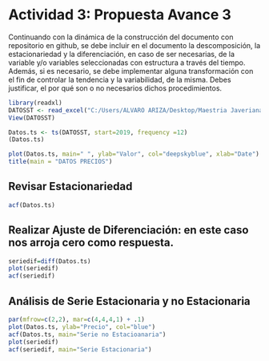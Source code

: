# Actividad 3: Propuesta Avance 3

Continuando con la dinámica de la construcción del documento con repositorio en github, se debe incluir en el documento la descomposición, la estacionariedad y la diferenciación, en caso de ser necesarias, de la variable y/o variables seleccionadas con estructura a través del tiempo. Además, si es necesario, se debe implementar alguna transformación con el fin de controlar la tendencia y la variabilidad, de la misma. Debes justificar, el por qué son o no necesarios dichos procedimientos.

```{r}
library(readxl)
DATOSST <- read_excel("C:/Users/ALVARO ARIZA/Desktop/Maestria Javeriana/PROYECTO APLICADO III/DATOS ESTRUCTURADOS POR HORA PROYECTO BOGOTA/CENTRO DE ALTO RENDIMIENTO/DATOSST.xlsx")
View(DATOSST)
```

```{r}
Datos.ts <- ts(DATOSST, start=2019, frequency =12) 
(Datos.ts)
```

```{r}
plot(Datos.ts, main=" ", ylab="Valor", col="deepskyblue", xlab="Date")
title(main = "DATOS PRECIOS")
```
## Revisar Estacionariedad
```{r}
acf(Datos.ts)
```

## Realizar Ajuste de Diferenciación: en este caso nos arroja cero como respuesta.
```{r}
seriedif=diff(Datos.ts)
plot(seriedif)
acf(seriedif)
```

## Análisis de Serie Estacionaria y no Estacionaria
```{r}
par(mfrow=c(2,2), mar=c(4,4,4,1) + .1)
plot(Datos.ts, ylab="Precio", col="blue")
acf(Datos.ts, main="Serie no Estacioanaria")
plot(seriedif)
acf(seriedif, main="Serie Estacionaria")
```

